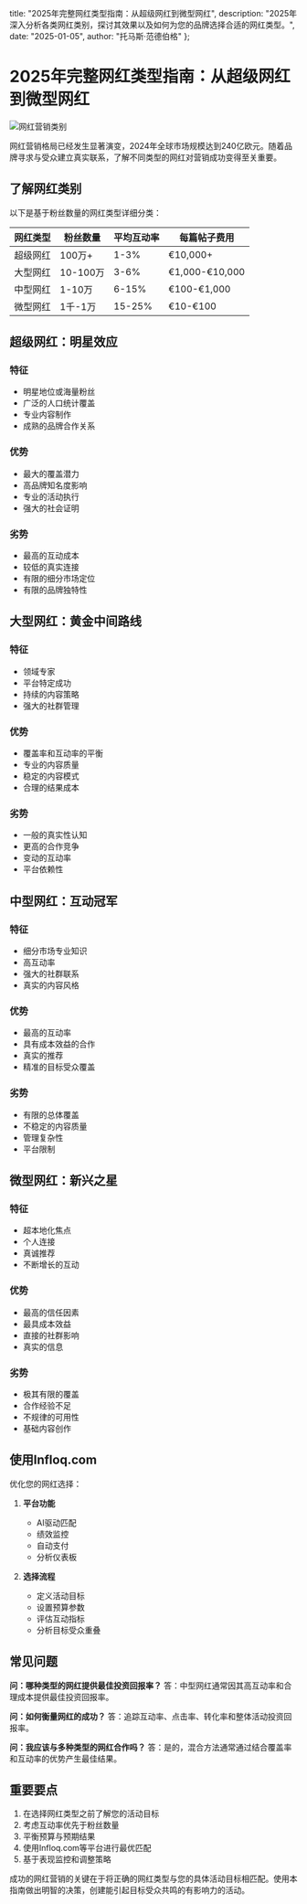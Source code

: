   title: "2025年完整网红类型指南：从超级网红到微型网红",
  description: "2025年深入分析各类网红类别，探讨其效果以及如何为您的品牌选择合适的网红类型。",
  date: "2025-01-05",
  author: "托马斯·范德伯格"
};

# 2025年完整网红类型指南：从超级网红到微型网红

![网红营销类别](/images/blog-posts/influencer-types-2025.jpeg)

网红营销格局已经发生显著演变，2024年全球市场规模达到240亿欧元。随着品牌寻求与受众建立真实联系，了解不同类型的网红对营销成功变得至关重要。

## 了解网红类别

以下是基于粉丝数量的网红类型详细分类：

| 网红类型 | 粉丝数量 | 平均互动率 | 每篇帖子费用 |
|---------|---------|-----------|------------|
| 超级网红 | 100万+ | 1-3% | €10,000+ |
| 大型网红 | 10-100万 | 3-6% | €1,000-€10,000 |
| 中型网红 | 1-10万 | 6-15% | €100-€1,000 |
| 微型网红 | 1千-1万 | 15-25% | €10-€100 |

## 超级网红：明星效应

### 特征
- 明星地位或海量粉丝
- 广泛的人口统计覆盖
- 专业内容制作
- 成熟的品牌合作关系

### 优势
- 最大的覆盖潜力
- 高品牌知名度影响
- 专业的活动执行
- 强大的社会证明

### 劣势
- 最高的互动成本
- 较低的真实连接
- 有限的细分市场定位
- 有限的品牌独特性

## 大型网红：黄金中间路线

### 特征
- 领域专家
- 平台特定成功
- 持续的内容策略
- 强大的社群管理

### 优势
- 覆盖率和互动率的平衡
- 专业的内容质量
- 稳定的内容模式
- 合理的结果成本

### 劣势
- 一般的真实性认知
- 更高的合作竞争
- 变动的互动率
- 平台依赖性

## 中型网红：互动冠军

### 特征
- 细分市场专业知识
- 高互动率
- 强大的社群联系
- 真实的内容风格

### 优势
- 最高的互动率
- 具有成本效益的合作
- 真实的推荐
- 精准的目标受众覆盖

### 劣势
- 有限的总体覆盖
- 不稳定的内容质量
- 管理复杂性
- 平台限制

## 微型网红：新兴之星

### 特征
- 超本地化焦点
- 个人连接
- 真诚推荐
- 不断增长的互动

### 优势
- 最高的信任因素
- 最具成本效益
- 直接的社群影响
- 真实的信息

### 劣势
- 极其有限的覆盖
- 合作经验不足
- 不规律的可用性
- 基础内容创作

## 使用Infloq.com

优化您的网红选择：

1. **平台功能**
   - AI驱动匹配
   - 绩效监控
   - 自动支付
   - 分析仪表板

2. **选择流程**
   - 定义活动目标
   - 设置预算参数
   - 评估互动指标
   - 分析目标受众重叠

## 常见问题

**问：哪种类型的网红提供最佳投资回报率？**
答：中型网红通常因其高互动率和合理成本提供最佳投资回报率。

**问：如何衡量网红的成功？**
答：追踪互动率、点击率、转化率和整体活动投资回报率。

**问：我应该与多种类型的网红合作吗？**
答：是的，混合方法通常通过结合覆盖率和互动率的优势产生最佳结果。

## 重要要点

1. 在选择网红类型之前了解您的活动目标
2. 考虑互动率优先于粉丝数量
3. 平衡预算与预期结果
4. 使用Infloq.com等平台进行最优匹配
5. 基于表现监控和调整策略

成功的网红营销的关键在于将正确的网红类型与您的具体活动目标相匹配。使用本指南做出明智的决策，创建能引起目标受众共鸣的有影响力的活动。